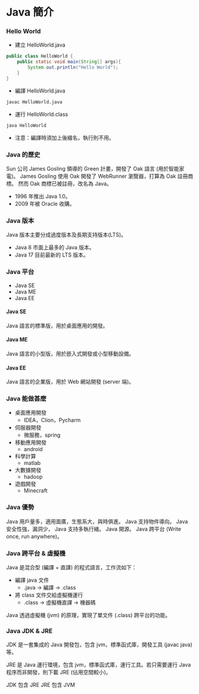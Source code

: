 # Java 簡介

### Hello World

- 建立 HelloWorld.java

```java
public class HelloWorld {
    public static void main(String[] args){
        System.out.println("Hello World");
    }
}
```

- 編譯 HelloWorld.java

```bash
javac HelloWorld.java
```

- 運行 HelloWorld.class

```bash
java HelloWorld
```

- 注意：編譯時須加上後綴名，執行則不用。

### Java 的歷史

Sun 公司 James Gosling 領導的 Green 計畫，開發了 Oak 語言 (用於智能家電)。
James Gosling 使用 Oak 開發了 WebRunner 瀏覽器，打算為 Oak 註冊商標。
然而 Oak 商標已被註冊，改名為 Java。

- 1996 年推出 Java 1.0。
- 2009 年被 Oracle 收購。

### Java 版本

Java 版本主要分成過度版本及長期支持版本(LTS)。

- Java 8 市面上最多的 Java 版本。
- Java 17 目前最新的 LTS 版本。

### Java 平台

- Java SE
- Java ME
- Java EE

#### Java SE

Java 語言的標準版，用於桌面應用的開發。

#### Java ME

Java 語言的小型版，用於嵌入式開發或小型移動設備。

#### Java EE

Java 語言的企業版，用於 Web 網站開發 (server 端)。

### Java 能做甚麼

- 桌面應用開發
  - IDEA，Clion，Pycharm
- 伺服器開發
  - 微服務，spring
- 移動應用開發
  - android
- 科學計算
  - matlab
- 大數據開發
  - hadoop
- 遊戲開發
  - Minecraft

### Java 優勢

Java 用戶量多，適用面廣，生態系大，與時俱進。
Java 支持物件導向。
Java 安全性強，漏洞少，
Java 支持多執行緒。
Java 開源。
Java 跨平台 (Write once, run anywhere)。

### Java 跨平台 & 虛擬機

Java 是混合型 (編譯 + 直譯) 的程式語言，工作流如下：

- 編譯 java 文件
  - .java -> 編譯 -> .class
- 將 class 文件交給虛擬機運行
  - .class -> 虛擬機直譯 -> 機器碼

Java 透過虛擬機 (jvm) 的原理，實現了單文件 (.class) 跨平台的功能。

### Java JDK & JRE

JDK 是一套集成的 Java 開發包，包含 jvm，標準函式庫，開發工具 (javac java) 等。

JRE 是 Java 運行環境，包含 jvm，標準函式庫，運行工具。若只需要運行 Java 程序而非開發，則下載 JRE (佔用空間較小)。

JDK 包含 JRE
JRE 包含 JVM
